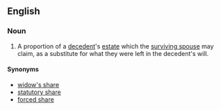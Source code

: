 ==English==
===Noun===
{{wikipedia}}
{{en-noun|head=[[elective]] [[share]]}}
# {{context|legal|lang=en}} A proportion of a [[decedent]]'s [[estate]] which the [[surviving spouse]] may claim, as a substitute for what they were left in the decedent's will.

====Synonyms====
*[[widow's share]]
*[[statutory share]]
*[[forced share]]